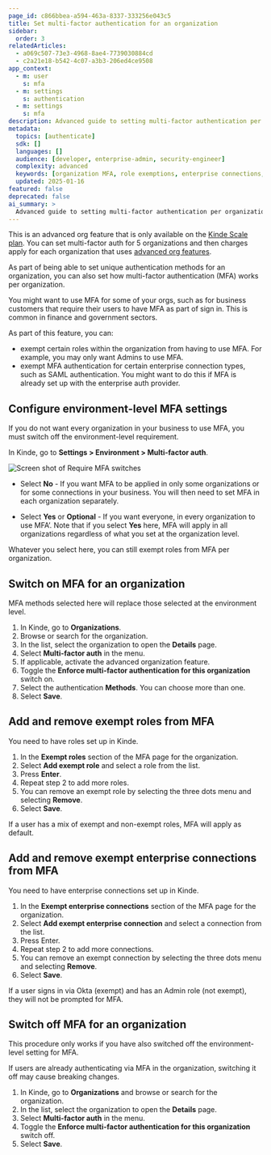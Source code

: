```yaml
---
page_id: c866bbea-a594-463a-8337-333256e043c5
title: Set multi-factor authentication for an organization
sidebar:
  order: 3
relatedArticles:
  - a069c507-73e3-4968-8ae4-7739030884cd
  - c2a21e18-b542-4c07-a3b3-206ed4ce9508
app_context:
  - m: user
    s: mfa
  - m: settings
    s: authentication
  - m: settings
    s: mfa
description: Advanced guide to setting multi-factor authentication per organization including role exemptions and enterprise connection exemptions for B2B customers.
metadata:
  topics: [authenticate]
  sdk: []
  languages: []
  audience: [developer, enterprise-admin, security-engineer]
  complexity: advanced
  keywords: [organization MFA, role exemptions, enterprise connections, B2B MFA, advanced org features]
  updated: 2025-01-16
featured: false
deprecated: false
ai_summary: >
  Advanced guide to setting multi-factor authentication per organization with role and enterprise connection exemptions for B2B customers.
---
```

<Aside type="upgrade">

This is an advanced org feature that is only available on the [Kinde Scale plan](https://kinde.com/pricing/). You can set multi-factor auth for 5 organizations and then charges apply for each organization that uses [advanced org features](/authenticate/custom-configurations/advanced-organization/).

</Aside>

As part of being able to set unique authentication methods for an organization, you can also set how multi-factor authentication (MFA) works per organization. 

You might want to use MFA for some of your orgs, such as for business customers that require their users to have MFA as part of sign in. This is common in finance and government sectors.

As part of this feature, you can:

- exempt certain roles within the organization from having to use MFA. For example, you may only want Admins to use MFA.
- exempt MFA authentication for certain enterprise connection types, such as SAML authentication. You might want to do this if MFA is already set up with the enterprise auth provider.

## Configure environment-level MFA settings

If you do not want every organization in your business to use MFA, you must switch off the environment-level requirement.

In Kinde, go to **Settings > Environment > Multi-factor auth**.

![Screen shot of Require MFA switches](https://imagedelivery.net/skPPZTHzSlcslvHjesZQcQ/78708a19-58c6-4cdd-a1e7-0c34c88dfb00/public)

- Select **No** - If you want MFA to be applied in only some organizations or for some connections in your business. You will then need to set MFA in each organization separately.

- Select **Yes** or **Optional** - If you want everyone, in every organization to use MFA’. Note that if you select **Yes** here, MFA will apply in all organizations regardless of what you set at the organization level.

Whatever you select here, you can still exempt roles from MFA per organization.

## Switch on MFA for an organization

MFA methods selected here will replace those selected at the environment level.

1. In Kinde, go to **Organizations**.
2. Browse or search for the organization.
3. In the list, select the organization to open the **Details** page. 
4. Select **Multi-factor auth** in the menu.
5. If applicable, activate the advanced organization feature.
6. Toggle the **Enforce multi-factor authentication for this organization** switch on.
7. Select the authentication **Methods**. You can choose more than one.
8. Select **Save**. 

## Add and remove exempt roles from MFA

You need to have roles set up in Kinde.

1. In the **Exempt roles** section of the MFA page for the organization.
2. Select **Add exempt role** and select a role from the list.
3. Press **Enter**.
4. Repeat step 2 to add more roles. 
5. You can remove an exempt role by selecting the three dots menu and selecting **Remove**.
6. Select **Save**.

If a user has a mix of exempt and non-exempt roles, MFA will apply as default.

## Add and remove exempt enterprise connections from MFA

You need to have enterprise connections set up in Kinde.

1. In the **Exempt enterprise connections** section of the MFA page for the organization.
2. Select **Add exempt enterprise connection** and select a connection from the list.
3. Press Enter.
4. Repeat step 2 to add more connections. 
5. You can remove an exempt connection by selecting the three dots menu and selecting **Remove**.
6. Select **Save**.

If a user signs in via Okta (exempt) and has an Admin role (not exempt), they will not be prompted for MFA.

## Switch off MFA for an organization

This procedure only works if you have also switched off the environment-level setting for MFA.

<Aside type="warning">

If users are already authenticating via MFA in the organization, switching it off may cause breaking changes.

</Aside>

1. In Kinde, go to **Organizations** and browse or search for the organization.
2. In the list, select the organization to open the **Details** page. 
3. Select **Multi-factor auth** in the menu.
4. Toggle the **Enforce multi-factor authentication for this organization** switch off.
5. Select **Save**.


